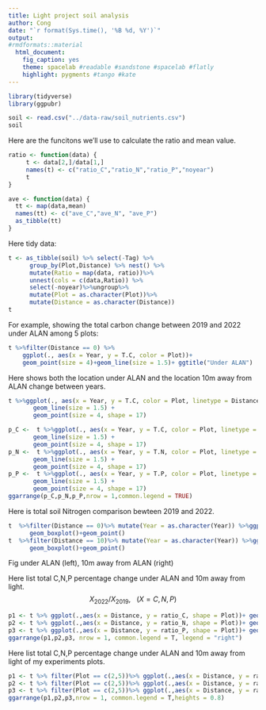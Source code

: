 ```yaml
---
title: Light project soil analysis 
author: Cong
date: "`r format(Sys.time(), '%B %d, %Y')`"
output:
#rmdformats::material
  html_document:
    fig_caption: yes
    theme: spacelab #readable #sandstone #spacelab #flatly
    highlight: pygments #tango #kate
---
```


```r
library(tidyverse)
library(ggpubr)
```

```r
soil <- read.csv("../data-raw/soil_nutrients.csv")
soil
```

Here are the funcitons we'll use to calculate the ratio and mean value.
```r
ratio <- function(data) {
     t <- data[2,]/data[1,]
     names(t) <- c("ratio_C","ratio_N","ratio_P","noyear")
     t
}

ave <- function(data) {
  tt <- map(data,mean)
  names(tt) <- c("ave_C","ave_N", "ave_P")
  as_tibble(tt)
}
```

Here tidy data:
```r
t <- as_tibble(soil) %>% select(-Tag) %>%
      group_by(Plot,Distance) %>% nest() %>% 
      mutate(Ratio = map(data, ratio))%>%
      unnest(cols = c(data,Ratio)) %>% 
      select(-noyear)%>%ungroup%>%
      mutate(Plot = as.character(Plot))%>%
      mutate(Distance = as.character(Distance))
t
```

For example, showing the total carbon change between 2019 and 2022 under ALAN among 5 plots:
```r
t %>%filter(Distance == 0) %>% 
    ggplot(., aes(x = Year, y = T.C, color = Plot))+
    geom_point(size = 4)+geom_line(size = 1.5)+ ggtitle("Under ALAN")
```

Here shows both the location under ALAN and the location 10m away from ALAN change between years.
```r
t %>%ggplot(., aes(x = Year, y = T.C, color = Plot, linetype = Distance))+
       geom_line(size = 1.5) +
       geom_point(size = 4, shape = 17) 
```


```r
p_C <-  t %>%ggplot(., aes(x = Year, y = T.C, color = Plot, linetype = Distance))+
       geom_line(size = 1.5) +
       geom_point(size = 4, shape = 17) 
p_N <-  t %>%ggplot(., aes(x = Year, y = T.N, color = Plot, linetype = Distance))+
       geom_line(size = 1.5) +
       geom_point(size = 4, shape = 17) 
p_P <-  t %>%ggplot(., aes(x = Year, y = T.P, color = Plot, linetype = Distance))+
       geom_line(size = 1.5) +
       geom_point(size = 4, shape = 17) 
ggarrange(p_C,p_N,p_P,nrow = 1,common.legend = TRUE)
```

Here is total soil Nitrogen comparison bewteen 2019 and 2022.
```r
t  %>%filter(Distance == 0)%>% mutate(Year = as.character(Year)) %>%ggplot(., aes(x = Year,y = T.N, group  = Year))+
      geom_boxplot()+geom_point()
t  %>%filter(Distance == 10)%>% mutate(Year = as.character(Year)) %>%ggplot(., aes(x = Year,y = T.N, group  = Year))+
      geom_boxplot()+geom_point()
```
Fig under ALAN (left), 10m away from ALAN (right)


Here list total C,N,P percentage change under ALAN and 10m away from light.
$$
X_{2022}/X_{2019}, \ \ \ (X = C,N,P) 
$$
```r
p1 <- t %>% ggplot(.,aes(x = Distance, y = ratio_C, shape = Plot))+ geom_point(size = 8)
p2 <- t %>% ggplot(.,aes(x = Distance, y = ratio_N, shape = Plot))+ geom_point(size = 8)
p3 <- t %>% ggplot(.,aes(x = Distance, y = ratio_P, shape = Plot))+ geom_point(size = 8)
ggarrange(p1,p2,p3, nrow = 1, common.legend = T, legend = "right")
```

Here list total C,N,P percentage change under ALAN and 10m away from light of my experiments plots.

```r
p1 <- t %>% filter(Plot == c(2,5))%>% ggplot(.,aes(x = Distance, y = ratio_C, shape = Plot))+ geom_point(size = 8)
p2 <- t %>% filter(Plot == c(2,5))%>% ggplot(.,aes(x = Distance, y = ratio_N, shape = Plot))+ geom_point(size = 8)
p3 <- t %>% filter(Plot == c(2,5))%>% ggplot(.,aes(x = Distance, y = ratio_P, shape = Plot))+ geom_point(size = 8)
ggarrange(p1,p2,p3,nrow = 1, common.legend = T,heights = 0.8)
```





